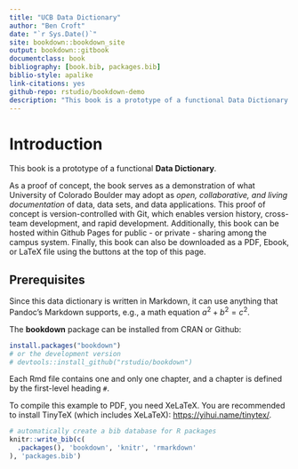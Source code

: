 ```yaml
--- 
title: "UCB Data Dictionary"
author: "Ben Croft"
date: "`r Sys.Date()`"
site: bookdown::bookdown_site
output: bookdown::gitbook
documentclass: book
bibliography: [book.bib, packages.bib]
biblio-style: apalike
link-citations: yes
github-repo: rstudio/bookdown-demo
description: "This book is a prototype of a functional Data Dictionary for University of Colorado Boulder."
---
```


# Introduction

This book is a prototype of a functional **Data Dictionary**. 

As a proof of concept, the book serves as a demonstration of what University of Colorado Boulder may adopt as _open, collaborative, and living documentation_ of data, data sets, and data applications. This proof of concept is version-controlled with Git, which enables version history, cross-team development, and rapid development. Additionally, this book can be hosted within Github Pages for public - or private - sharing among the campus system. Finally, this book can also be downloaded as a PDF, Ebook, or LaTeX file using the buttons at the top of this page. 

## Prerequisites

Since this data dictionary is written in Markdown, it can use anything that Pandoc's Markdown supports, e.g., a math equation $a^2 + b^2 = c^2$.

The **bookdown** package can be installed from CRAN or Github:

```r
install.packages("bookdown")
# or the development version
# devtools::install_github("rstudio/bookdown")
```

Each Rmd file contains one and only one chapter, and a chapter is defined by the first-level heading `#`.

To compile this example to PDF, you need XeLaTeX. You are recommended to install TinyTeX (which includes XeLaTeX): <https://yihui.name/tinytex/>.

```r
# automatically create a bib database for R packages
knitr::write_bib(c(
  .packages(), 'bookdown', 'knitr', 'rmarkdown'
), 'packages.bib')
```

